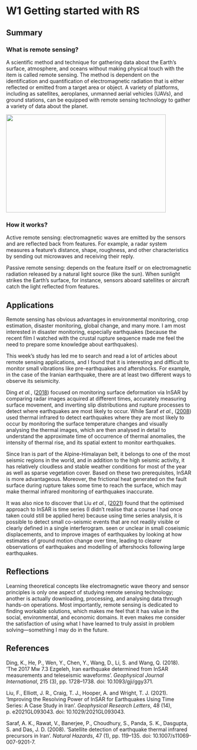 # W1 Getting started with RS

## Summary

### What is remote sensing?

A scientific method and technique for gathering data about the Earth's surface, atmosphere, and oceans without making physical touch with the item is called remote sensing. The method is dependent on the identification and quantification of electromagnetic radiation that is either reflected or emitted from a target area or object. A variety of platforms, including as satellites, aeroplanes, unmanned aerial vehicles (UAVs), and ground stations, can be equipped with remote sensing technology to gather a variety of data about the planet.

![](images/274076.png){fig-align="center" width="434" height="266"}

### How it works?

Active remote sensing: electromagnetic waves are emitted by the sensors and are reflected back from features. For example, a radar system measures a feature's distance, shape, roughness, and other characteristics by sending out microwaves and receiving their reply.

Passive remote sensing: depends on the feature itself or on electromagnetic radiation released by a natural light source (like the sun). When sunlight strikes the Earth's surface, for instance, sensors aboard satellites or aircraft catch the light reflected from features.

## Applications

Remote sensing has obvious advantages in environmental monitoring, crop estimation, disaster monitoring, global change, and many more. I am most interested in disaster monitoring, especially earthquakes (because the recent film I watched with the crustal rupture sequence made me feel the need to prepare some knowledge about earthquakes).

This week's study has led me to search and read a lot of articles about remote sensing applications, and I found that it is interesting and difficult to monitor small vibrations like pre-earthquakes and aftershocks. For example, in the case of the Iranian earthquake, there are at least two different ways to observe its seismicity.

Ding *et al.*, ([2018](https://doi.org/10.1093/gji/ggy371)) focused on monitoring surface deformation via InSAR by comparing radar images acquired at different times, accurately measuring surface movement, and inverting slip distributions and rupture processes to detect where earthquakes are most likely to occur. While Saraf *et al.*, ([2008](https://doi.org/10.1007/s11069-007-9201-7)) used thermal infrared to detect earthquakes where they are most likely to occur by monitoring the surface temperature changes and visually analysing the thermal images, which are then analysed in detail to understand the approximate time of occurrence of thermal anomalies, the intensity of thermal rise, and its spatial extent to monitor earthquakes.

Since Iran is part of the Alpine-Himalayan belt, it belongs to one of the most seismic regions in the world, and in addition to the high seismic activity, it has relatively cloudless and stable weather conditions for most of the year as well as sparse vegetation cover. Based on these two prerequisites, InSAR is more advantageous. Moreover, the frictional heat generated on the fault surface during rupture takes some time to reach the surface, which may make thermal infrared monitoring of earthquakes inaccurate.

It was also nice to discover that Liu *et al.*, ([2021](https://doi.org/10.1029/2021gl093043)) found that the optimised approach to InSAR is time series (I didn't realise that a course I had once taken could still be applied here) because using time series analysis, it is possible to detect small co-seismic events that are not readily visible or clearly defined in a single interferogram. seen or unclear in small coseismic displacements, and to improve images of earthquakes by looking at how estimates of ground motion change over time, leading to clearer observations of earthquakes and modelling of aftershocks following large earthquakes.

## Reflections

Learning theoretical concepts like electromagnetic wave theory and sensor principles is only one aspect of studying remote sensing technology; another is actually downloading, processing, and analysing data through hands-on operations. Most importantly, remote sensing is dedicated to finding workable solutions, which makes me feel that it has value in the social, environmental, and economic domains. It even makes me consider the satisfaction of using what I have learned to truly assist in problem solving—something I may do in the future.

## References

Ding, K., He, P., Wen, Y., Chen, Y., Wang, D., Li, S. and Wang, Q. (2018). ‘The 2017 Mw 7.3 Ezgeleh, Iran earthquake determined from InSAR measurements and teleseismic waveforms’. *Geophysical Journal International*, 215 (3), pp. 1728–1738. doi: 10.1093/gji/ggy371.

Liu, F., Elliott, J. R., Craig, T. J., Hooper, A. and Wright, T. J. (2021). ‘Improving the Resolving Power of InSAR for Earthquakes Using Time Series: A Case Study in Iran’. *Geophysical Research Letters*, 48 (14), p. e2021GL093043. doi: 10.1029/2021GL093043.

Saraf, A. K., Rawat, V., Banerjee, P., Choudhury, S., Panda, S. K., Dasgupta, S. and Das, J. D. (2008). ‘Satellite detection of earthquake thermal infrared precursors in Iran’. *Natural Hazards*, 47 (1), pp. 119–135. doi: 10.1007/s11069-007-9201-7.
